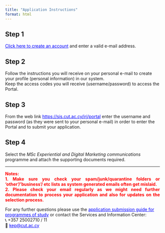 ```yaml
---
title: "Application Instructions"
format: html
---
```



<style>
  a {
    color: blue;
  }
</style>


## Step 1
[Click here to create an account](https://sis2.cut.ac.cy/sap/bc/webdynpro/sap/zcut_wd_st_cr_account?sap-client=300&sap-language=EN#) and enter a valid e-mail address.

## Step 2
Follow the instructions you will receive on your personal e-mail to create your profile (personal information) in our system.  
Keep the access codes you will receive (username/password) to access the Portal.

## Step 3
From the web link [https://sis.cut.ac.cy/irj/portal](https://sis.cut.ac.cy/irj/portal) enter the username and password (as they were sent to your personal e-mail) in order to enter the Portal and to submit your application.

## Step 4
Select the *MSc Experiential and Digital Marketing communications* programme and attach the supporting documents required.

---

<p style="font-weight: bold; color: red; text-align: justify;">
  Notes: <br>
  1. Make sure you check your spam/junk/quarantine folders or ‘other’/’business’/ etc lists as system generated emails often get mislaid.<br>
  2. Please check your email regularly as we might need further documentation to process your application and also for updates on the selection process.
</p>

For any further questions please use the [application submission guide for programmes of study](https://www.cut.ac.cy/digitalAssets/76/76340_1Electronic_Application_for_CUT_Study_Programms__February_2022_.pdf) or contact the Services and Information Center:  
📞 +357 25002710 / 11  
📧 [kep@cut.ac.cy](e-mail at:kep@cut.ac.cy)
